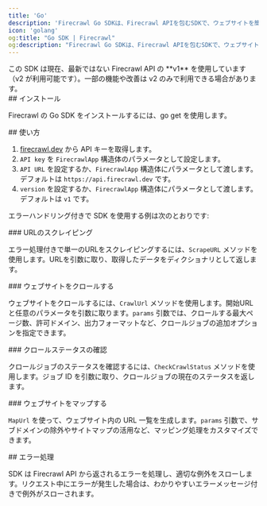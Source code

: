 ```yaml
---
title: 'Go'
description: 'Firecrawl Go SDKは、Firecrawl APIを包むSDKで、ウェブサイトを簡単にMarkdownへ変換できます。'
icon: 'golang'
og:title: "Go SDK | Firecrawl"
og:description: "Firecrawl Go SDKは、Firecrawl APIを包むSDKで、ウェブサイトを簡単にMarkdownへ変換できます。"
---
```



<Warning>
  この SDK は現在、最新ではない Firecrawl API の **v1** を使用しています（v2 が利用可能です）。一部の機能や改善は v2 のみで利用できる場合があります。
</Warning>

<div id="installation">
  ## インストール
</div>

Firecrawl の Go SDK をインストールするには、go get を使用します。

<InstallGoSDK />

<div id="usage">
  ## 使い方
</div>

1. [firecrawl.dev](https://firecrawl.dev) から API キーを取得します。
2. `API key` を `FirecrawlApp` 構造体のパラメータとして設定します。
3. `API URL` を設定するか、`FirecrawlApp` 構造体にパラメータとして渡します。デフォルトは `https://api.firecrawl.dev` です。
4. `version` を設定するか、`FirecrawlApp` 構造体にパラメータとして渡します。デフォルトは `v1` です。

エラーハンドリング付きで SDK を使用する例は次のとおりです:

<ScrapeAndCrawlGoExample />

<div id="scraping-a-url">
  ### URLのスクレイピング
</div>

エラー処理付きで単一のURLをスクレイピングするには、`ScrapeURL` メソッドを使用します。URLを引数に取り、取得したデータをディクショナリとして返します。

<ScrapeGoShort />

<div id="crawling-a-website">
  ### ウェブサイトをクロールする
</div>

ウェブサイトをクロールするには、`CrawlUrl` メソッドを使用します。開始URLと任意のパラメータを引数に取ります。`params` 引数では、クロールする最大ページ数、許可ドメイン、出力フォーマットなど、クロールジョブの追加オプションを指定できます。

<CrawlGoShort />

<div id="checking-crawl-status">
  ### クロールステータスの確認
</div>

クロールジョブのステータスを確認するには、`CheckCrawlStatus` メソッドを使用します。ジョブ ID を引数に取り、クロールジョブの現在のステータスを返します。

<CheckCrawlStatusGoShort />

<div id="map-a-website">
  ### ウェブサイトをマップする
</div>

`MapUrl` を使って、ウェブサイト内の URL 一覧を生成します。`params` 引数で、サブドメインの除外やサイトマップの活用など、マッピング処理をカスタマイズできます。

<MapGoShort />

<div id="error-handling">
  ## エラー処理
</div>

SDK は Firecrawl API から返されるエラーを処理し、適切な例外をスローします。リクエスト中にエラーが発生した場合は、わかりやすいエラーメッセージ付きで例外がスローされます。